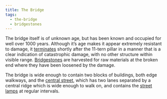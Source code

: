 ```yaml
---
title: The Bridge
tags:
  - the-bridge
  - bridgestones
---
```

The bridge itself is of unknown age, but has been known and occupied for well
over 1000 years. Although it’s age makes it appear extremely resistant to
damage, it [terminates](lore:the-broken-end) shortly after the 11-tern pillar
in a manner that is a clear indication of catastrophic damage, with no other
structure within visible range. [Bridgestones](lore:bridgestones) are harvested
for raw materials at the broken end where they have been loosened by the
damage.

The bridge is wide enough to contain two blocks of buildings, both edge
walkways, and the [central street](lore:the-street), which has two lanes
separated by a central ridge which is wide enough to walk on, and contains the
[street lamps](lore:street-lamps) at regular intervals.
